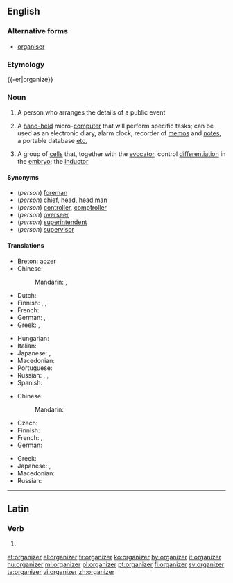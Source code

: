 ==English==
{{wikipedia}}

===Alternative forms===
* [[organiser]]

===Etymology===
{{-er|organize}}

===Noun===
{{en-noun}}

# A person who arranges the details of a public event
# {{computing}} A [[hand-held]] micro-[[computer]] that will perform specific tasks; can be used as an electronic diary, alarm clock, recorder of [[memo]]s and [[note]]s, a portable database [[etc.]]
# {{medicine}} A group of [[cell]]s that, together with the [[evocator]], control [[differentiation]] in the [[embryo]]; the [[inductor]]

====Synonyms====
* (''person'') [[foreman]]
* (''person'') [[chief]], [[head]], [[head man]]
* (''person'') [[controller]], [[comptroller]]
* (''person'') [[overseer]]
* (''person'') [[superintendent]]
* (''person'') [[supervisor]]

====Translations====
{{trans-top|person arranging public events}}
* Breton: [[aozer]]
* Chinese:
*: Mandarin: {{t-|cmn|組織者|sc=Hani}}, {{t-|cmn|组织者|tr=zǔzhīzhě|sc=Hani}}
* Dutch: {{t+|nl|organisator|m}}
* Finnish: {{t+|fi|järjestäjä}}, {{t-|fi|organisoija}},  {{t-|fi|organisaattori}}
* French: {{t+|fr|organisateur|m}}
* German: {{t+|de|Veranstalter|m}}, {{t+|de|Organisator|m}}
* Greek: {{t+|el|διοργανωτής|m|tr=diorganotís|sc=Grek}},  {{t+|el|διοργανώτρια|f|tr=diorganótria|sc=Grek}}
{{trans-mid}}
* Hungarian: {{t+|hu|szervező}}
* Italian: {{t-|it|organizzatore|m}}
* Japanese: {{t-|ja|組織者|tr=そしきしゃ, soshikisha|sc=Jpan}}, {{t-|ja|オルガナイザー|tr=oruganaizā|sc=Jpan}}
* Macedonian: {{t-|mk|организатор|m|tr=organizátor}}
* Portuguese: {{t+|pt|organizador|m}}
* Russian: {{t+|ru|организатор|m|tr=organizátor|sc=Cyrl}}, {{t+|ru|устроитель|m|tr=ustroítelʹ|sc=Cyrl}}, {{t+|ru|устроительница|f|tr=ustroítelʹnica|sc=Cyrl}}
* Spanish: {{t+|es|organizador|m}}
{{trans-bottom}}

{{trans-top|hand-held micro-computer}}
* Chinese:
*: Mandarin: {{t|cmn|整理器|tr=zhěnglǐqì|sc=Hani}}
* Czech: {{t-|cs|organizér|m}}
* Finnish: {{t-|fi|kämmentietokone}}
* French: {{t+|fr|organiseur}}, {{t+|fr|agenda}}
* German: {{t-|de|Organizer|m}}
{{trans-mid}}
* Greek: {{t+|el|οργανωτής|m|tr=organotís|sc=Grek}}
* Japanese: {{t-|ja|電子手帳|tr=でんしてちょう, denshi techō|sc=Jpan}}, {{t-|ja|オルガナイザー|tr=oruganaizā|sc=Jpan}}
* Macedonian: {{t-|mk|организатор|m|tr=organizátor}}
* Russian: {{t+|ru|органайзер|m|tr=organájzɛr|sc=Cyrl}}
{{trans-bottom}}

{{trans-top|medicine: group of cells}}
{{trans-mid}}
{{trans-bottom}}

----

==Latin==

===Verb===
{{la-verb-form|organizer}}

# {{conjugation of|organizo|organizō|1|s|pres|pass|sub|lang=la}}

[[et:organizer]]
[[el:organizer]]
[[fr:organizer]]
[[ko:organizer]]
[[hy:organizer]]
[[it:organizer]]
[[hu:organizer]]
[[ml:organizer]]
[[pl:organizer]]
[[pt:organizer]]
[[fi:organizer]]
[[sv:organizer]]
[[ta:organizer]]
[[vi:organizer]]
[[zh:organizer]]